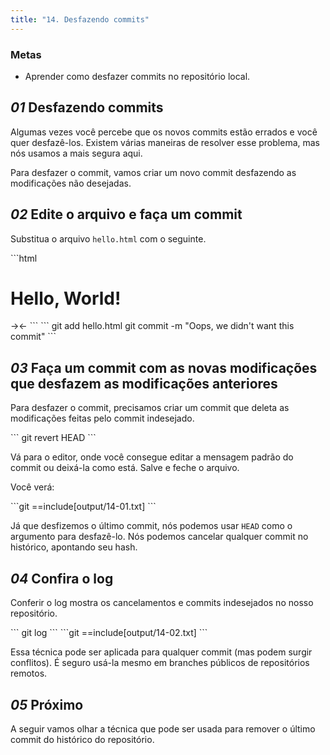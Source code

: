 ```yaml
---
title: "14. Desfazendo commits"
---
```


### Metas

- Aprender como desfazer commits no repositório local.

## _01_ Desfazendo commits

Algumas vezes você percebe que os novos commits estão errados e você quer desfazê-los. Existem várias maneiras de resolver esse problema, mas nós usamos a mais segura aqui.

Para desfazer o commit, vamos criar um novo commit desfazendo as modificações não desejadas.

## _02_ Edite o arquivo e faça um commit

Substitua o arquivo `hello.html` com o seguinte.

<File file="hello.html">
```html
<html>
  <head>
  </head>
  <body>
    <h1>Hello, World!</h1>
    →<!-- This is an unwanted but committed change -->←
  </body>
</html>
```
</File>

<Run>
```
git add hello.html
git commit -m "Oops, we didn't want this commit"
```
</Run>

## _03_ Faça um commit com as novas modificações que desfazem as modificações anteriores

Para desfazer o commit, precisamos criar um commit que deleta as modificações feitas pelo commit indesejado.

<Run>
```
git revert HEAD
```
</Run>

Vá para o editor, onde você consegue editar a mensagem padrão do commit ou deixá-la como está. Salve e feche o arquivo.

Você verá:

<Output>
```git
==include[output/14-01.txt]
```
</Output>

Já que desfizemos o último commit, nós podemos usar `HEAD` como o argumento para desfazê-lo. Nós podemos cancelar qualquer commit no histórico, apontando seu hash.

## _04_ Confira o log

Conferir o log mostra os cancelamentos e commits indesejados no nosso repositório.

<Run>
```
git log
```
</Run>

<Output>
```git
==include[output/14-02.txt]
```
</Output>

Essa técnica pode ser aplicada para qualquer commit (mas podem surgir conflitos). É seguro usá-la mesmo em branches públicos de repositórios remotos.

## _05_ Próximo

A seguir vamos olhar a técnica que pode ser usada para remover o último commit do histórico do repositório.
